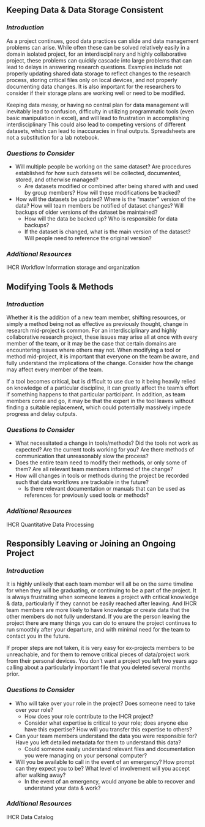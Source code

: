 ## Keeping Data & Data Storage Consistent  {#data2}

### *Introduction* {.unlisted .unnumbered}

As a project continues, good data practices can slide and data management problems can arise.  While often these can be solved relatively easily in a domain isolated project, for an interdisciplinary and highly collaborative project, these problems can quickly cascade into large problems that can lead to delays in answering research questions.  Examples include  not properly updating shared data storage to reflect changes to the research process, storing critical files only on local devices, and not properly documenting data changes.  It is also important for the researchers to consider if their storage plans are working well or need to be modified. 

Keeping data messy, or having no central plan for data management will inevitably lead to confusion, difficulty in utilizing programmatic tools (even basic manipulation in excel), and will lead to frustration in accomplishing interdisciplinary  This could also lead to competing versions of different datasets, which can lead to inaccuracies in final outputs.  Spreadsheets are not a substitution for a lab notebook.


### *Questions to Consider* {.unlisted .unnumbered}

- Will multiple people be working on the same dataset?  Are procedures established for how such datasets will be collected, documented, stored, and otherwise managed?
  - Are datasets modified or combined after being shared with and used by group members? How will these modifications be tracked?  
- How will the datasets be updated?  Where is the “master” version of the data?  How will team members be notified of dataset changes?   Will backups of older versions of the dataset be maintained?  
  - How will the data be backed up?  Who is responsible for data backups?  
  - If the dataset is changed, what is the main version of the dataset?  Will people need to reference the original version?  

   
 

### *Additional Resources* {.unlisted .unnumbered}

IHCR Workflow Information storage and organization

## Modifying Tools & Methods  {#modify}

### *Introduction* {.unlisted .unnumbered}

Whether it is the addition of a new team member, shifting resources, or simply a method being not as effective as previously thought, change in research mid-project is common.  For an interdisciplinary and highly collaborative research project, these issues may arise all at once with every member of the team, or it may be the case that certain domains are encountering issues where others may not.    When modifying a tool or method mid-project, it is important that everyone on the team be aware, and fully understand the implications of the change.  Consider how the change may affect every member of the team.  

If a tool becomes critical, but is difficult to use due to it being heavily relied on knowledge of a particular discipline, it can greatly affect the team's effort if something happens to that particular participant.  In addition, as team members come and go, it may be that the expert in the tool leaves without finding a suitable replacement, which could potentially massively impede progress and delay outputs.  


### *Questions to Consider* {.unlisted .unnumbered}

- What necessitated a change in tools/methods?  Did the tools not work as expected?   Are the current tools working for you?  Are there methods of communication that unreasonably slow the process?  
- Does the entire team need to modify their methods, or only some of them? Are all relevant team members informed of the change?
- How will changes in tools or methods during the project be recorded such that data workflows are trackable in the future?  
  - Is there relevant documentation or manuals that can be used as references for previously used tools or methods?  


 

### *Additional Resources* {.unlisted .unnumbered}

IHCR Quantitative Data Processing

## Responsibly Leaving or Joining an Ongoing Project  {#leave}

### *Introduction* {.unlisted .unnumbered}

It is highly unlikely that each team member will all be on the same timeline for when they will be graduating, or continuing to be a part of the project.  It is always frustrating when someone leaves a project with critical knowledge & data, particularly if they cannot be easily reached after leaving. And IHCR team members are more likely to have knowledge or create data that the other members do not fully understand. If you are the person leaving the project there are many things you can do to ensure the project continues to run smoothly after your departure, and with minimal need for the team to contact you in the future.  

If proper steps are not taken, it is very easy for ex-projects members to be unreachable, and for them to remove critical pieces of data/project work from their personal devices.  You don’t want a project you left two years ago calling about a particularly important file that you deleted several months prior.  


### *Questions to Consider* {.unlisted .unnumbered}

- Who will take over your role in the project?   Does someone need to take over your role? 
  - How does your role contribute to the  IHCR project?  
  - Consider what expertise is critical to your role; does anyone else have this expertise? How will you transfer this expertise to others?  
- Can your team members understand the data you were responsible for?   Have you left detailed metadata for them to understand this data?  
  - Could someone easily understand relevant files and documentation you were managing on your personal computer? 
- Will you be available to call in the event of an emergency?  How prompt can they expect you to be?  What level of involvement will you accept after walking away?  
  - In the event of an emergency, would anyone be able to recover and understand your data & work?

 

### *Additional Resources* {.unlisted .unnumbered}

IHCR Data Catalog
